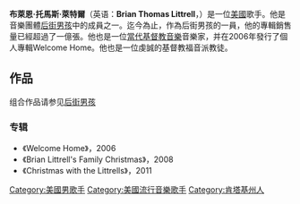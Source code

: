 {{blpunsourced|time=2019-09-01}}
{{Infobox musical artist
| Name =布萊恩·萊特爾<br/>Brian Littrell
| type = 男歌手
| image =Brian Littrell 2011.jpg
| caption = 2011年6月
| Birth_name = 布萊恩·托馬斯·萊特爾<br/>Brian Thomas Littrell
| Born = {{birth date and age|1975|2|20}}
| Died = 
| birthplace = [[美國|美國]][[肯塔基州|肯塔基州]][[列克星敦|列克星敦]]
| Instrument = [[木吉他|木吉他]]
| Genre = [[流行音樂|流行音樂]]、[[當代基督教音樂|CCM]]
| Occupation = [[歌手|歌手]]
| Years_active = 1993年至今
| Label = [[Reunion_Records|Reunion]] <br> [[Jive_Records|Jive]]  
| Associated_acts = [[后街男孩|后街男孩]]
| URL = {{official}}
}}

'''布萊恩·托馬斯·萊特爾'''（英语：'''Brian Thomas Littrell'''，{{bd|1975年|2月20日|catIdx=L}}）是一位[[美國|美國]]歌手。他是音樂團體[[后街男孩|后街男孩]]中的成員之一。迄今為止，作為后街男孩的一員，他的專輯銷售量已經超過了一億張。他也是一位[[當代基督教音樂|當代基督教音樂]]音樂家，并在2006年發行了個人專輯Welcome Home。他也是一位虔誠的基督教福音派教徒。

==作品==
组合作品请参见[[后街男孩|后街男孩]]
===专辑===
*《Welcome Home》，2006
*《Brian Littrell's Family Christmas》，2008
*《Christmas with the Littrells》，2011


{{Authority control}}
{{DEFAULTSORT:Littrell, Brian}}
[[Category:美國男歌手|Category:美國男歌手]]
[[Category:美國流行音樂歌手|Category:美國流行音樂歌手]]
[[Category:肯塔基州人|Category:肯塔基州人]]